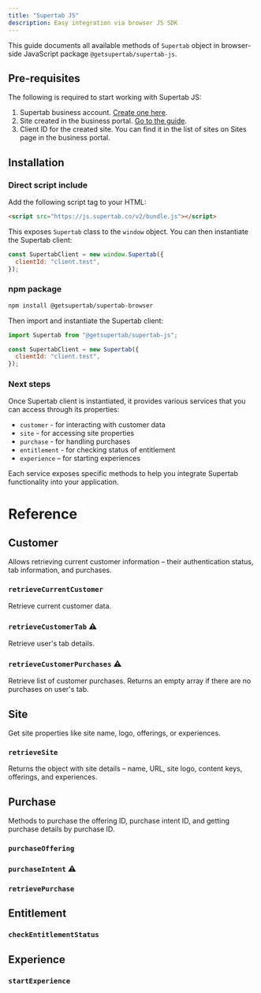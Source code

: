 ```yaml
---
title: "Supertab JS"
description: Easy integration via browser JS SDK
---
```


This guide documents all available methods of `Supertab` object in browser-side JavaScript package `@getsupertab/supertab-js`.

## Pre-requisites

The following is required to start working with Supertab JS:

1. Supertab business account. <a href="https://business.supertab.co/register">Create one here</a>.
2. Site created in the business portal. <a href="../supertab-experiences/sites">Go to the guide</a>.
3. Client ID for the created site. You can find it in the list of sites on Sites page in the business portal.

## Installation

### Direct script include

Add the following script tag to your HTML:

```html
<script src="https://js.supertab.co/v2/bundle.js"></script>
```

This exposes `Supertab` class to the `window` object. You can then instantiate the Supertab client:

```javascript
const SupertabClient = new window.Supertab({
  clientId: "client.test",
});
```

### npm package

```bash
npm install @getsupertab/supertab-browser
```

Then import and instantiate the Supertab client:

```javascript
import Supertab from "@getsupertab/supertab-js";

const SupertabClient = new Supertab({
  clientId: "client.test",
});
```

### Next steps

Once Supertab client is instantiated, it provides various services that you can access through its properties:

- `customer` - for interacting with customer data
- `site` - for accessing site properties
- `purchase` - for handling purchases
- `entitlement` - for checking status of entitlement
- `experience` – for starting experiences

Each service exposes specific methods to help you integrate Supertab functionality into your application.

# Reference

## Customer

Allows retrieving current customer information – their authentication status, tab information, and purchases.

### `retrieveCurrentCustomer`

Retrieve current customer data.

### `retrieveCustomerTab` ⚠️

Retrieve user's tab details.

### `retrieveCustomerPurchases` ⚠️

Retrieve list of customer purchases. Returns an empty array if there are no purchases on user's tab.

## Site

Get site properties like site name, logo, offerings, or experiences.

### `retrieveSite`

Returns the object with site details – name, URL, site logo, content keys, offerings, and experiences.

## Purchase

Methods to purchase the offering ID, purchase intent ID, and getting purchase details by purchase ID.

### `purchaseOffering`

### `purchaseIntent` ⚠️

### `retrievePurchase`

## Entitlement

### `checkEntitlementStatus`

## Experience

### `startExperience`
